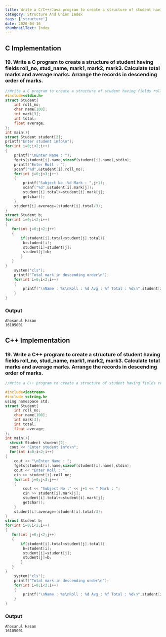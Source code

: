 ```yaml
---
title: Write a C/C++/Java program to create a structure of student having fields roll_no, stud_name, mark1, mark2, mark3. Calculate total marks and average marks. Arrange the records in descending order of marks.
category: Structure And Union Index
tags: ['structure']
date: 2020-04-16
thumbnailText: Index
---
```


## C Implementation
### 19. Write a C program to create a structure of student having fields roll_no, stud_name, mark1, mark2, mark3. Calculate total marks and average marks. Arrange the records in descending order of marks.
```c
//Write a C program to create a structure of student having fields roll_no, stud_name, mark1, mark2, mark3. Calculate total marks and average marks. Arrange the records in descending order of marks.
#include<stdio.h>
struct Student{
    int roll_no;
    char name[100];
    int mark[3];
    int total;
    float average;
};
int main(){
struct Student student[2];
printf("Enter student info\n");
for(int i=0;i<2;i++)
{
    printf("\nEnter Name : ");
    fgets(student[i].name,sizeof(student[i].name),stdin);
    printf("Enter Roll : ");
    scanf("%d",&student[i].roll_no);
    for(int j=0;j<3;j++)
    {
        printf("Subject No :%d Mark : ",j+1);
        scanf("%d",&student[i].mark[j]);
        student[i].total+=student[i].mark[j];
        getchar();
    }
    student[i].average=(student[i].total/3);
}
struct Student b;
for(int i=0;i<2;i++)
{
   for(int j=0;j<2;j++)
   {
       if(student[i].total<student[j].total){
        b=student[i];
        student[i]=student[j];
        student[j]=b;
       }
   }
}
    system("cls");
    printf("Total mark in descending order\n");
    for(int i=0;i<2;i++)
    {
        printf("\nName : %s\nRoll : %d Avg : %f Total : %d\n",student[i].name,student[i].roll_no,student[i].average,student[i].total);
    }
}
```
### Output
```
Ahosanul Hasan
16105001
```

## C++ Implementation
### 19. Write a C++ program to create a structure of student having fields roll_no, stud_name, mark1, mark2, mark3. Calculate total marks and average marks. Arrange the records in descending order of marks.
```c
//Write a C++ program to create a structure of student having fields roll_no, stud_name, mark1, mark2, mark3. Calculate total marks and average marks. Arrange the records in descending order of marks.

#include<iostream>
#include <string.h>
using namespace std;
struct Student{
    int roll_no;
    char name[100];
    int mark[3];
    int total;
    float average;
};
int main(){
  struct Student student[2];
  cout << "Enter student info\n";
  for(int i=0;i<2;i++)
{
    cout << "\nEnter Name : ";
    fgets(student[i].name,sizeof(student[i].name),stdin);
    cout << "Enter Roll : ";
    cin >> student[i].roll_no;
    for(int j=0;j<3;j++)
    {
        cout << "Subject No :" << j+1 << " Mark : ";
        cin >> student[i].mark[j];
        student[i].total+=student[i].mark[j];
        getchar();
    }
    student[i].average=(student[i].total/3);
}
struct Student b;
for(int i=0;i<2;i++)
{
   for(int j=0;j<2;j++)
   {
       if(student[i].total<student[j].total){
        b=student[i];
        student[i]=student[j];
        student[j]=b;
       }
   }
}
    system("cls");
    printf("Total mark in descending order\n");
    for(int i=0;i<2;i++)
    {
        printf("\nName : %s\nRoll : %d Avg : %f Total : %d\n",student[i].name,student[i].roll_no,student[i].average,student[i].total);
    }
}
```
### Output
```
Ahosanul Hasan
16105001
```
